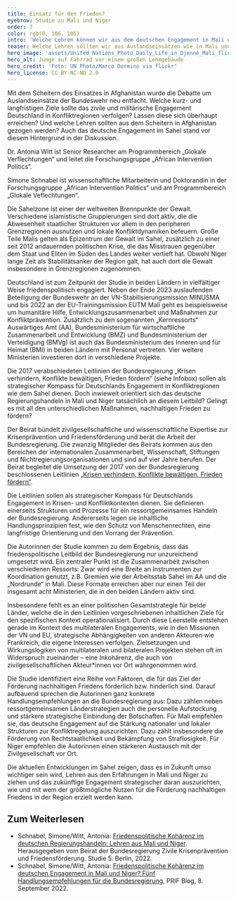 ```yaml
---
title: Einsatz für den Frieden?
eyebrow: Studie zu Mali und Niger
order: 7
color: rgb(0, 106, 105)
intro: 'Welche Lehren können wir aus dem deutschen Engagement in Mali und Niger ziehen? Dieser Fragestellung widmet sich die Studie „Friedenspolitische Kohärenz im deutschen Regierungshandeln: Lehren aus Mali und Niger“, die von Antonia Witt und Simone Schnabel unter Mitarbeit von Baba Dakono und Abdoul Karim Saidou verfasst wurde. Die Studie entstand im Auftrag des Beirats der Bundesregierung Zivile Krisenprävention und Friedensförderung (siehe Infobox). In über 100 leitfadenbasierten Interviews sprachen die Forscher\*innen mit Ressortvertreter\*innen, Durchführungsorganisationen sowie zivilgesellschaftlichen Akteur\*innen in Deutschland, Mali und Niger.'
teaser: Welche Lehren sollten wir aus Auslandseinsätzen wie in Mali und Niger ziehen? In einer Studie für den Beirat Zivile Krisenprävention und Friedensförderung gehen Antonia Witt und Simone Schnabel genau dieser Frage nach.
hero_image: 'assets/United_Nations_Photo_Daily_Life_in_Djenné_Mali_flickr_CC_BY-NC-ND_2.0_RGB.jpg'
hero_alt: Junge auf Fahrrad vor einem großen Lehmgebäude
hero_credit: 'Foto: UN Photo/Marco Dormino via flickr'
hero_license: CC BY-NC-ND 2.0
---
```


<Leadin>Mit dem Scheitern</Leadin> des Einsatzes in Afghanistan wurde die Debatte um Auslandseinsätze der Bundeswehr neu entfacht. Welche kurz- und langfristigen Ziele sollte das zivile und militärische Engagement Deutschland in Konfliktregionen verfolgen? Lassen diese sich überhaupt erreichen? Und welche Lehren sollten aus dem Scheitern in Afghanistan gezogen werden? Auch das deutsche Engagement im Sahel stand vor diesem Hintergrund in der Diskussion.

<PersonList title="Über die Autorinnen">
  <Person name="Antonia Witt" image="assets/Antonia_RGB.jpg" >

Dr. Antonia Witt ist Senior Researcher am Programmbereich „Glokale Verflechtungen“ und leitet die Forschungsgruppe „African Intervention Politics“.

</Person>
  <Person name="Simone Schnabel" image="assets/Simone S_RGB.jpg" >

Simone Schnabel ist wissenschaftliche Mitarbeiterin und Doktorandin in der Forschungsgruppe „African Intervention Politics“ und am Programmbereich „Glokale Veflechtungen“.

</Person>
</PersonList>

Die Sahelzone ist einer der weltweiten Brennpunkte der Gewalt. Verschiedene islamistische Gruppierungen sind dort aktiv, die die Abwesenheit staatlicher Strukturen vor allem in den peripheren Grenzregionen ausnutzen und lokale Konfliktdynamiken befeuern. Große Teile Malis gelten als Epizentrum der Gewalt im Sahel, zusätzlich zu einer seit 2012 andauernden politischen Krise, die das Misstrauen gegenüber dem Staat und Eliten im Süden des Landes weiter vertieft hat. Obwohl Niger lange Zeit als Stabilitätsanker der Region galt, hat auch dort die Gewalt insbesondere in Grenzregionen zugenommen.

Deutschland ist zum Zeitpunkt der Studie in beiden Ländern in vielfältiger Weise friedenspolitisch engagiert. Neben der Ende 2023 auslaufenden Beteiligung der Bundeswehr an der VN-Stabilisierungsmission MINUSMA und bis 2022 an der EU-Trainingsmission EUTM Mali geht es beispielsweise um humanitäre Hilfe, Entwicklungszusammenarbeit und Maßnahmen zur Konfliktprävention. Zusätzlich zu den sogenannten „Kernressorts“ Auswärtiges Amt (AA), Bundesministerium für wirtschaftliche Zusammenarbeit und Entwicklung (BMZ) und Bundesministerium der Verteidigung (BMVg) ist auch das Bundesministerium des Inneren und für Heimat (BMI) in beiden Ländern mit Personal vertreten. Vier weitere Ministerien investieren dort in verschiedene Projekte. 

Die 2017 verabschiedeten Leitlinien der Bundesregierung „Krisen verhindern, Konflikte bewältigen, Frieden fördern“ (siehe Infobox) sollen als strategischer Kompass für Deutschlands Engagement in Konfliktregionen wie dem Sahel dienen. Doch inwieweit orientiert sich das deutsche Regierungshandeln in Mali und Niger tatsächlich an diesem Leitbild? Gelingt es mit all den unterschiedlichen Maßnahmen, nachhaltigen Frieden zu fördern?

<Callout eyebrow="Infobox" title="Beirat Zivile Krisenprävention und Friendensförderung" expandable={false}>

Der Beirat bündelt zivilgesellschaftliche und wissenschaftliche Expertise zur Krisenprävention und Friedensförderung und berät die Arbeit der Bundesregierung. Die zwanzig Mitglieder des Beirats kommen aus den Bereichen der internationalen Zusammenarbeit, Wissenschaft, Stiftungen und Nichtregierungsorganisationen und sind auf vier Jahre berufen. Der Beirat begleitet die Umsetzung der 2017 von der Bundesregierung beschlossenen Leitlinien [„Krisen verhindern, Konflikte bewältigen, Frieden fördern“](https://www.auswaertiges-amt.de/blob/283636/d98437ca3ba49c0ec6a461570f56211f/leitlinien-krisenpraevention-konfliktbewaeltigung-friedensfoerderung-dl-data.pdf).

Die Leitlinien sollen als strategischer Kompass für Deutschlands Engagement in Krisen- und Konfliktkontexten dienen. Sie definieren einerseits Strukturen und Prozesse für ein ressortgemeinsames Handeln der Bundesregierung. Andererseits legen sie inhaltliche Handlungsprinzipien fest, wie den Schutz von Menschenrechten, eine langfristige Orientierung und den Vorrang der Prävention.

</Callout>

Die Autorinnen der Studie kommen zu dem Ergebnis, dass das friedenspolitische Leitbild der Bundesregierung nur unzureichend umgesetzt wird. Ein zentraler Punkt ist die Zusammenarbeit zwischen verschiedenen Ressorts: Zwar wird eine Breite an Instrumenten zur Koordination genutzt, z.B. Gremien wie der Arbeitsstab Sahel im AA und die „Nordrunde“ in Mali. Diese Formate erreichen aber nur einen Teil der insgesamt acht Ministerien, die in den beiden Ländern aktiv sind. 

Insbesondere fehlt es an einer politischen Gesamtstrategie für beide Länder, welche die in den Leitlinien vorgeschriebenen inhaltlichen Ziele für den spezifischen Kontext operationalisiert. Durch diese Leerstelle entstehen gerade im Kontext des multilateralen Engagements, wie in den Missionen der VN und EU, strategische Abhängigkeiten von anderen Akteuren wie Frankreich, die eigene Interessen verfolgen. Zielsetzungen und Wirkungslogiken von multilateralen und bilateralen Projekten stehen oft im Widerspruch zueinander – eine Inkohärenz, die auch von zivilgesellschaftlichen Akteur\*innen vor Ort wahrgenommen wird.

Die Studie identifiziert eine Reihe von Faktoren, die für das Ziel der Förderung nachhaltigen Friedens förderlich bzw. hinderlich sind. Darauf aufbauend sprechen die Autorinnen ganz konkrete Handlungsempfehlungen an die Bundesregierung aus: Dazu zählen neben ressortgemeinsamen Länderstrategien auch die personelle Aufstockung und stärkere strategische Einbindung der Botschaften. Für Mali empfehlen sie, das deutsche Engagement auf die Stärkung nationaler und lokaler Strukturen zur Konfliktregelung auszurichten. Dazu zählt insbesondere die Förderung von Rechtstaatlichkeit und Bekämpfung von Straflosigkeit. Für Niger empfehlen die Autorinnen einen stärkeren Austausch mit der Zivilgesellschaft vor Ort.

Die aktuellen Entwicklungen im Sahel zeigen, dass es in Zukunft umso wichtiger sein wird, Lehren aus den Erfahrungen in Mali und Niger zu ziehen und das zukünftige Engagement strategischer daran auszurichten, wie und mit wem der größtmögliche Nutzen für die Förderung nachhaltigen Friedens in der Region erzielt werden kann.

<Notes>

## Zum Weiterlesen

- Schnabel, Simone/Witt, Antonia: [Friedenspolitische Kohärenz im deutschen Regierungshandeln: Lehren aus Mali und Niger](https://beirat-zivile-krisenpraevention.org/publikation/friedenspolitische-kohaerenz-im-deutschen-regierungshandeln/). Herausgegeben vom Beirat der Bundesregierung Zivile Krisenprävention und Friedensförderung. Studie 5. Berlin, 2022.
- Schnabel, Simone/Witt, Antonia: [Friedenspolitische Kohärenz im deutschen Engagement in Mali und Niger? Fünf Handlungsempfehlungen für die Bundesregierung](https://blog.prif.org/2022/09/08/friedenspolitische-kohaerenz-im-deutschen-engagement-in-mali-und-niger-fuenf-handlungsempfehlungen-fuer-die-bundesregierung/), PRIF Blog, 8. September 2022.

</Notes>
